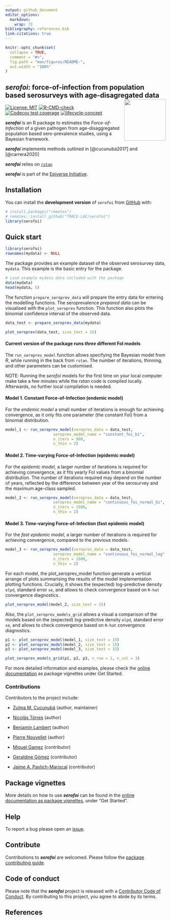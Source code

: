```yaml
---
output: github_document
editor_options: 
  markdown: 
    wrap: 72
bibliography: references.bib
link-citations: true
---
```


```r
knitr::opts_chunk$set(
  collapse = TRUE,
  comment = "#>",
  fig.path = "man/figures/README-",
  out.width = "100%"
)
```

## *serofoi*: force-of-infection from population based serosurveys with age-disagregated data <img src="man/figures/serofoi-logo.png" align="right" width="130"/>

<!-- badges: start -->

[![License:
MIT](https://img.shields.io/badge/License-MIT-yellow.svg)](https://opensource.org/licenses/MIT)
[![R-CMD-check](https://github.com/TRACE-LAC/serofoi/actions/workflows/R-CMD-check.yaml/badge.svg)](https://github.com/TRACE-LAC/serofoi/actions/workflows/R-CMD-check.yaml)
[![Codecov test
coverage](https://codecov.io/gh/TRACE-LAC/serofoi/branch/bugfixes-jaime/graph/badge.svg)](https://github.com/TRACE-LAC/serofoi?branch=bugfixes-jaime)
[![lifecycle-concept](https://raw.githubusercontent.com/reconverse/reconverse.github.io/master/images/badge-concept.svg)](https://www.reconverse.org/lifecycle.html#concept)

<!-- badges: end -->

***serofoi*** is an R package to estimates the *Force-of-Infection* of a
given pathogen from age-disaggregated population based sero-prevalence
studies, using a Bayesian framework.

***serofoi*** implements methods outlined in [@cucunubá2017] and
[@carrera2020]

***serofoi*** relies on
[`rstan`](https://mc-stan.org/users/interfaces/rstan)

***serofoi*** is part of the [Epiverse
Initiative](https://data.org/initiatives/epiverse/).

## Installation

You can install the **development version** of `serofoi` from
[GitHub](https://github.com/) with:

``` r
# install.packages("remotes")
# remotes::install_github("TRACE-LAC/serofoi")
library(serofoi)
```

## Quick start

```r
library(serofoi)
rownames(mydata) <- NULL 

```

The package provides an example dataset of the observed serosurvey data,
`mydata`. This example is the basic entry for the package.

```r

# Load example mydata data included with the package
data(mydata)
head(mydata, 5)

```

The function `prepare_seroprev_data` will prepare the entry data for entering the
modelling functions. The seroprevalence *prepared data* can be
visualised with the `plot_seroprev` function. This function also plots
the binomial confidence interval of the observed data.

```r

data_test <- prepare_seroprev_data(mydata)

plot_seroprev(data_test, size_text = 15)

```

#### Current version of the package runs ***three*** different FoI models

The `run_seroprev_model` function allows specifying the Bayesian model from *R*,
while running in the back from `rstan`. The number of iterations,
thinning, and other parameters can be customised.

::: {.alert .alert-primary}
NOTE: Running the *serofoi* models for the first time on your local
computer make take a few minutes while the *rstan* code is compiled
locally. Afterwards, no further local compilation is needed.
:::

#### Model 1. Constant Force-of-Infection (endemic model)

For the *endemic model* a small number of iterations is enough for
achieving convergence, as it only fits one parameter (the constant FoI)
from a binomial distribution.

```r
model_1 <- run_seroprev_model(seroprev_data = data_test,
                     seroprev_model_name = "constant_foi_bi",
                     n_iters = 500, 
                     n_thin = 2)

```

#### Model 2. Time-varying Force-of-Infection (epidemic model)

For the *epidemic model,* a larger number of iterations is required for
achieving convergence, as it fits yearly FoI values from a binomial
distribution. The number of iterations required may depend on the number
of years, reflected by the difference between year of the serosurvey and
the maximum age-class sampled.

```r
model_2 <- run_seroprev_model(seroprev_data = data_test,
                     seroprev_model_name = "continuous_foi_normal_bi",
                     n_iters = 1500, 
                     n_thin = 2)
```

#### Model 3. Time-varying Force-of-Infection (fast epidemic model)

For the *fast* *epidemic model,* a larger number of iterations is
required for achieving convergence, compared to the previous models.

```r
model_3 <- run_seroprev_model(seroprev_data = data_test,
                     seroprev_model_name = "continuous_foi_normal_log",
                     n_iters = 1500, 
                     n_thin = 2)
```

For each model, the plot_seroprev_model function generate a vertical arrange of
plots summarising the results of the model implementation plotting
functions. Crucially, it shows the (expected) log-predictive density
`elpd`, standard error `se`, and allows to check convergence based on
`R-hat` convergence diagnostics.

```r

plot_seroprev_model(model_2, size_text = 15)
```

Also, the `plot_seroprev_models_grid` allows a visual a comparison of
the models based on the (expected) log-predictive density `elpd`,
standard error `se`, and allows to check convergence based on `R-hat`
convergence diagnostics.

```r
p1 <- plot_seroprev_model(model_1, size_text = 15)
p2 <- plot_seroprev_model(model_2, size_text = 15)
p3 <- plot_seroprev_model(model_3, size_text = 15)

plot_seroprev_models_grid(p1, p2, p3, n_row = 1, n_col = 3)
```

For more detailed information and examples, please check the [online
documentation](https://epiverse-trace.github.io/serofoi/articles) as
package vignettes under Get Started.

### Contributions

Contributors to the project include:

-   [Zulma M. Cucunubá](https://github.com/zmcucunuba) (author,
    maintainer)

-   [Nicolás Tórres](https://github.com/ntorresd) (author)

-   [Benjamin Lambert](https://ben-lambert.com/about/) (author)

-   [Pierre Nouvellet](https://github.com/pnouvellet) (author)

-   [Miguel Gamez](https://github.com/megamezl) (contributor)

-   [Geraldine Gómez](https://github.com/megamezl) (contributor)

-   [Jaime A. Pavlich-Mariscal](https://github.com/jpavlich)
    (contributor)

## Package vignettes

More details on how to use ***serofoi*** can be found in the [online
documentation as package
vignettes](https://epiverse-trace.github.io/serofoi/), under "Get
Started".

## Help

To report a bug please open an
[issue](https://github.com/epiverse-trace/serofoi/issues/new/choose).

## Contribute

Contributions to ***serofoi*** are welcomed. Please follow the [package
contributing
guide](https://github.com/epiverse-trace/serofoi/blob/main/.github/CONTRIBUTING.md).

## Code of conduct

Please note that the ***serofoi*** project is released with a
[Contributor Code of
Conduct](https://github.com/epiverse-trace/.github/blob/main/CODE_OF_CONDUCT.md).
By contributing to this project, you agree to abide by its terms.

## References
